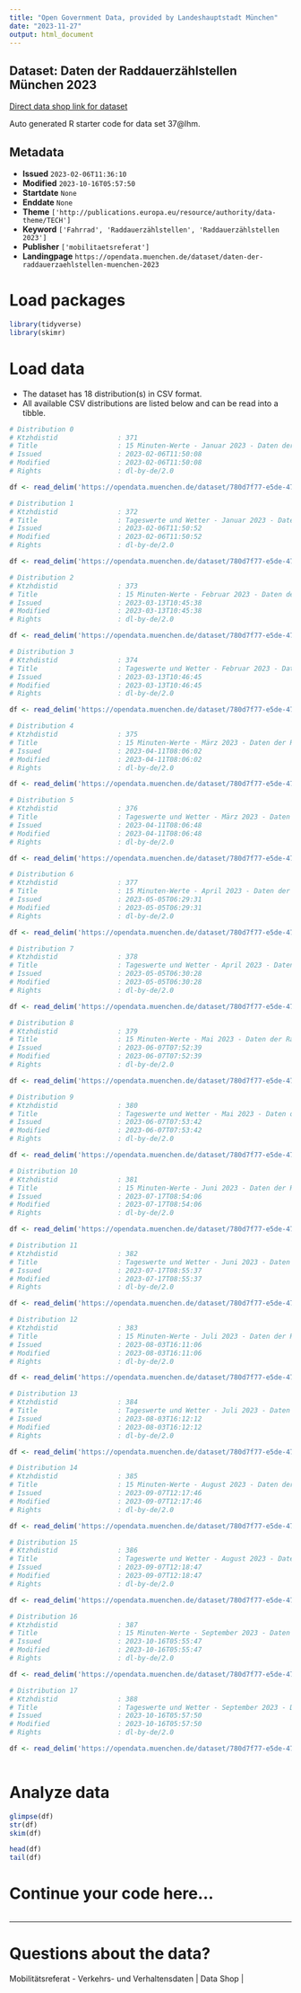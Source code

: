 ```yaml
---
title: "Open Government Data, provided by Landeshauptstadt München"
date: "2023-11-27"
output: html_document
---
```


## Dataset: Daten der Raddauerzählstellen München 2023

[Direct data shop link for dataset](https://opendata.muenchen.de/dataset/daten-der-raddauerzaehlstellen-muenchen-2023)

Auto generated R starter code for data set 37@lhm.

## Metadata

- **Issued** `2023-02-06T11:36:10`
- **Modified** `2023-10-16T05:57:50`
- **Startdate** `None`
- **Enddate** `None`
- **Theme** `['http://publications.europa.eu/resource/authority/data-theme/TECH']`
- **Keyword** `['Fahrrad', 'Raddauerzählstellen', 'Raddauerzählstellen 2023']`
- **Publisher** `['mobilitaetsreferat']`
- **Landingpage** `https://opendata.muenchen.de/dataset/daten-der-raddauerzaehlstellen-muenchen-2023`


# Load packages

```r

library(tidyverse)
library(skimr)

```

# Load data

-   The dataset has 18 distribution(s) in CSV format.
-   All available CSV distributions are listed below and can be read into a tibble.

```r

# Distribution 0
# Ktzhdistid               : 371
# Title                    : 15 Minuten-Werte - Januar 2023 - Daten der Raddauerzählstellen München
# Issued                   : 2023-02-06T11:50:08
# Modified                 : 2023-02-06T11:50:08
# Rights                   : dl-by-de/2.0

df <- read_delim('https://opendata.muenchen.de/dataset/780d7f77-e5de-47bb-8b34-9bc321c567a1/resource/63899327-2f90-42f8-8953-9344a158129b/download/rad_2023_01_15min.csv')

# Distribution 1
# Ktzhdistid               : 372
# Title                    : Tageswerte und Wetter - Januar 2023 - Daten der Raddauerzählstellen München
# Issued                   : 2023-02-06T11:50:52
# Modified                 : 2023-02-06T11:50:52
# Rights                   : dl-by-de/2.0

df <- read_delim('https://opendata.muenchen.de/dataset/780d7f77-e5de-47bb-8b34-9bc321c567a1/resource/c2d22114-8ca0-44d5-895a-39b422977cff/download/rad_2023_01_tage.csv')

# Distribution 2
# Ktzhdistid               : 373
# Title                    : 15 Minuten-Werte - Februar 2023 - Daten der Raddauerzählstellen München
# Issued                   : 2023-03-13T10:45:38
# Modified                 : 2023-03-13T10:45:38
# Rights                   : dl-by-de/2.0

df <- read_delim('https://opendata.muenchen.de/dataset/780d7f77-e5de-47bb-8b34-9bc321c567a1/resource/6f9f934a-d70c-4deb-b365-de79c21f5e44/download/rad_2023_02_15min.csv')

# Distribution 3
# Ktzhdistid               : 374
# Title                    : Tageswerte und Wetter - Februar 2023 - Daten der Raddauerzählstellen München
# Issued                   : 2023-03-13T10:46:45
# Modified                 : 2023-03-13T10:46:45
# Rights                   : dl-by-de/2.0

df <- read_delim('https://opendata.muenchen.de/dataset/780d7f77-e5de-47bb-8b34-9bc321c567a1/resource/5506ca79-edb7-4241-90eb-e8406430fab4/download/rad_2023_02_tage.csv')

# Distribution 4
# Ktzhdistid               : 375
# Title                    : 15 Minuten-Werte - März 2023 - Daten der Raddauerzählstellen München
# Issued                   : 2023-04-11T08:06:02
# Modified                 : 2023-04-11T08:06:02
# Rights                   : dl-by-de/2.0

df <- read_delim('https://opendata.muenchen.de/dataset/780d7f77-e5de-47bb-8b34-9bc321c567a1/resource/e8536f7f-d03a-4dce-8b9e-81907fdff40f/download/rad_2023_03_15min.csv')

# Distribution 5
# Ktzhdistid               : 376
# Title                    : Tageswerte und Wetter - März 2023 - Daten der Raddauerzählstellen München
# Issued                   : 2023-04-11T08:06:48
# Modified                 : 2023-04-11T08:06:48
# Rights                   : dl-by-de/2.0

df <- read_delim('https://opendata.muenchen.de/dataset/780d7f77-e5de-47bb-8b34-9bc321c567a1/resource/51898d07-2aa5-4ee7-977d-c0b80f8910a3/download/rad_2023_03_tage.csv')

# Distribution 6
# Ktzhdistid               : 377
# Title                    : 15 Minuten-Werte - April 2023 - Daten der Raddauerzählstellen München
# Issued                   : 2023-05-05T06:29:31
# Modified                 : 2023-05-05T06:29:31
# Rights                   : dl-by-de/2.0

df <- read_delim('https://opendata.muenchen.de/dataset/780d7f77-e5de-47bb-8b34-9bc321c567a1/resource/653f1acb-f02e-4ba6-8dc3-fe1c975a28be/download/rad_2023_04_15min.csv')

# Distribution 7
# Ktzhdistid               : 378
# Title                    : Tageswerte und Wetter - April 2023 - Daten der Raddauerzählstellen München
# Issued                   : 2023-05-05T06:30:28
# Modified                 : 2023-05-05T06:30:28
# Rights                   : dl-by-de/2.0

df <- read_delim('https://opendata.muenchen.de/dataset/780d7f77-e5de-47bb-8b34-9bc321c567a1/resource/b12f851c-70a4-4864-9efe-1f6ee85c24dc/download/rad_2023_04_tage.csv')

# Distribution 8
# Ktzhdistid               : 379
# Title                    : 15 Minuten-Werte - Mai 2023 - Daten der Raddauerzählstellen München
# Issued                   : 2023-06-07T07:52:39
# Modified                 : 2023-06-07T07:52:39
# Rights                   : dl-by-de/2.0

df <- read_delim('https://opendata.muenchen.de/dataset/780d7f77-e5de-47bb-8b34-9bc321c567a1/resource/c5e32d17-6162-4d66-b3a1-e5509eba07e2/download/rad_2023_05_15min.csv')

# Distribution 9
# Ktzhdistid               : 380
# Title                    : Tageswerte und Wetter - Mai 2023 - Daten der Raddauerzählstellen München
# Issued                   : 2023-06-07T07:53:42
# Modified                 : 2023-06-07T07:53:42
# Rights                   : dl-by-de/2.0

df <- read_delim('https://opendata.muenchen.de/dataset/780d7f77-e5de-47bb-8b34-9bc321c567a1/resource/98d6814b-8850-4859-9266-f04fd941e68a/download/rad_2023_05_tage.csv')

# Distribution 10
# Ktzhdistid               : 381
# Title                    : 15 Minuten-Werte - Juni 2023 - Daten der Raddauerzählstellen München
# Issued                   : 2023-07-17T08:54:06
# Modified                 : 2023-07-17T08:54:06
# Rights                   : dl-by-de/2.0

df <- read_delim('https://opendata.muenchen.de/dataset/780d7f77-e5de-47bb-8b34-9bc321c567a1/resource/f79567a5-9d2a-4274-b54a-5d34112ac13c/download/rad_2023_06_15min.csv')

# Distribution 11
# Ktzhdistid               : 382
# Title                    : Tageswerte und Wetter - Juni 2023 - Daten der Raddauerzählstellen München
# Issued                   : 2023-07-17T08:55:37
# Modified                 : 2023-07-17T08:55:37
# Rights                   : dl-by-de/2.0

df <- read_delim('https://opendata.muenchen.de/dataset/780d7f77-e5de-47bb-8b34-9bc321c567a1/resource/9bfaf5ce-868b-44bb-8963-45028087dfc7/download/rad_2023_06_tage.csv')

# Distribution 12
# Ktzhdistid               : 383
# Title                    : 15 Minuten-Werte - Juli 2023 - Daten der Raddauerzählstellen München
# Issued                   : 2023-08-03T16:11:06
# Modified                 : 2023-08-03T16:11:06
# Rights                   : dl-by-de/2.0

df <- read_delim('https://opendata.muenchen.de/dataset/780d7f77-e5de-47bb-8b34-9bc321c567a1/resource/24f8cb55-05b5-40d0-9ef7-fc66d1e53fd1/download/rad_2023_07_15min.csv')

# Distribution 13
# Ktzhdistid               : 384
# Title                    : Tageswerte und Wetter - Juli 2023 - Daten der Raddauerzählstellen München
# Issued                   : 2023-08-03T16:12:12
# Modified                 : 2023-08-03T16:12:12
# Rights                   : dl-by-de/2.0

df <- read_delim('https://opendata.muenchen.de/dataset/780d7f77-e5de-47bb-8b34-9bc321c567a1/resource/26fb8325-c885-4911-8a10-c4b880402283/download/rad_2023_07_tage.csv')

# Distribution 14
# Ktzhdistid               : 385
# Title                    : 15 Minuten-Werte - August 2023 - Daten der Raddauerzählstellen München
# Issued                   : 2023-09-07T12:17:46
# Modified                 : 2023-09-07T12:17:46
# Rights                   : dl-by-de/2.0

df <- read_delim('https://opendata.muenchen.de/dataset/780d7f77-e5de-47bb-8b34-9bc321c567a1/resource/88ca9f2b-3505-4855-9b7d-dee58bc5eb72/download/rad_2023_08_15min.csv')

# Distribution 15
# Ktzhdistid               : 386
# Title                    : Tageswerte und Wetter - August 2023 - Daten der Raddauerzählstellen München
# Issued                   : 2023-09-07T12:18:47
# Modified                 : 2023-09-07T12:18:47
# Rights                   : dl-by-de/2.0

df <- read_delim('https://opendata.muenchen.de/dataset/780d7f77-e5de-47bb-8b34-9bc321c567a1/resource/d87fab0d-5701-4507-8575-f76408805967/download/rad_2023_08_tage.csv')

# Distribution 16
# Ktzhdistid               : 387
# Title                    : 15 Minuten-Werte - September 2023 - Daten der Raddauerzählstellen München
# Issued                   : 2023-10-16T05:55:47
# Modified                 : 2023-10-16T05:55:47
# Rights                   : dl-by-de/2.0

df <- read_delim('https://opendata.muenchen.de/dataset/780d7f77-e5de-47bb-8b34-9bc321c567a1/resource/dbecbda4-a962-47db-b866-f8739de08629/download/rad_2023_09_15min.csv')

# Distribution 17
# Ktzhdistid               : 388
# Title                    : Tageswerte und Wetter - September 2023 - Daten der Raddauerzählstellen München
# Issued                   : 2023-10-16T05:57:50
# Modified                 : 2023-10-16T05:57:50
# Rights                   : dl-by-de/2.0

df <- read_delim('https://opendata.muenchen.de/dataset/780d7f77-e5de-47bb-8b34-9bc321c567a1/resource/ca383d9b-a057-4957-890e-0f30899e411a/download/rad_2023_09_tage.csv')



```

# Analyze data

```r

glimpse(df)
str(df)
skim(df)

head(df)
tail(df)

```

# Continue your code here...

```r

```

------------------------------------------------------------------------

# Questions about the data?

Mobilitätsreferat - Verkehrs- und Verhaltensdaten | Data Shop | 

